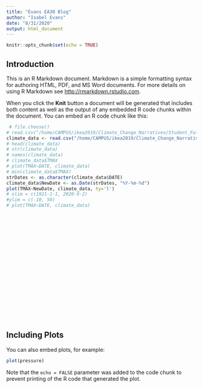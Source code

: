 ```yaml
---
title: "Evans EA30 Blog"
author: "Isabel Evans"
date: "8/31/2020"
output: html_document
---
```


```r
knitr::opts_chunk$set(echo = TRUE)
```

## Introduction

This is an R Markdown document. Markdown is a simple formatting syntax for authoring HTML, PDF, and MS Word documents. For more details on using R Markdown see <http://rmarkdown.rstudio.com>.

When you click the **Knit** button a document will be generated that includes both content as well as the output of any embedded R code chunks within the document. You can embed an R code chunk like this:

```r
 # file.choose()
# read.csv("/home/CAMPUS/ikea2019/Climate_Change_Narratives/Student_Folders/Evans/IsabelEvans_OrangeCounty_data.csv")
climate_data <- read.csv("/home/CAMPUS/ikea2019/Climate_Change_Narratives/Student_Folders/Evans/IsabelEvans_OrangeCounty_data.csv")
# head(climate_data)
# str(climate_data)
# names(climate_data)
# climate_data$TMAX
# plot(TMAX~DATE, climate_data)
# min(climate_data$TMAX)
strDates <- as.character(climate_data$DATE)
climate_data$NewDate <- as.Date(strDates, "%Y-%m-%d")
plot(TMAX~NewDate, climate_data, ty='l')
# xlim = c(1921-1-1, 2020-9-2)
#ylim = c(-10, 50)
# plot(TMAX~DATE, climate_data)























```







## Including Plots

You can also embed plots, for example:

```r
plot(pressure)
```

Note that the `echo = FALSE` parameter was added to the code chunk to prevent printing of the R code that generated the plot.
